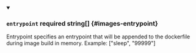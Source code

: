 
<details className="config-field" data-expandable="false" open>
<summary>

### `entrypoint` <span class="config-field-required" data-required="false">required</span> <span class="config-field-type">string[]</span> <span class="config-field-default"></span> <span class="config-field-enum"></span> {#images-entrypoint}

Entrypoint specifies an entrypoint that will be appended to the dockerfile during
image build in memory. Example: ["sleep", "99999"]

</summary>



</details>
